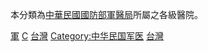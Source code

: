 本分類為[[中華民國國防部軍醫局|中華民國國防部軍醫局]]所屬之各級醫院。

[[Category:臺灣公立醫院|軍]]
[[Category:中華民國國防部|C]]
[[Category:臺灣教學醫院|台灣]]
[[Category:中华民国军医|Category:中华民国军医]]
[[Category:军事医院|台灣]]